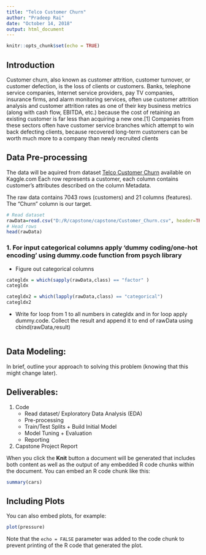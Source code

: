 ```yaml
---
title: "Telco Customer Churn"
author: "Pradeep Rai"
date: "October 14, 2018"
output: html_document
---
```


```r
knitr::opts_chunk$set(echo = TRUE)
```

## Introduction

Customer churn, also known as customer attrition, customer turnover, or customer defection, is the loss of clients or customers.
Banks, telephone service companies, Internet service providers, pay TV companies, insurance firms, and alarm monitoring services, often use customer attrition analysis and customer attrition rates as one of their key business metrics (along with cash flow, EBITDA, etc.) because the cost of retaining an existing customer is far less than acquiring a new one.[1] Companies from these sectors often have customer service branches which attempt to win back defecting clients, because recovered long-term customers can be worth much more to a company than newly recruited clients

## Data Pre-processing

The data will be aquired from dataset [Telco Customer Churn](https://www.kaggle.com/pavanraj159/telecom-customer-churn-prediction/notebook) available on Kaggle.com
Each row represents a customer, each column contains customer’s attributes described on the column Metadata.

The raw data contains 7043 rows (customers) and 21 columns (features). The “Churn” column is our target.

```r
# Read dataset
rawData=read.csv("D:/R/capstone/capstone/Customer_Churn.csv", header=TRUE)
# Head rows
head(rawData)
```



###   1. For input categorical columns apply ‘dummy coding/one-hot encoding’ using dummy.code function from psych library
  -  Figure out categorical columns


```r
categldx = which(sapply(rawData,class) == "factor" )
categldx

categldx2 = which(lapply(rawData,class) == "categorical")
categldx2

```
  
  -  Write for loop from 1 to all numbers in categIdx and in for loop apply dummy.code. Collect the result and append it to end of rawData using cbind(rawData,result) 
  
  
```r
  





```
  
## Data Modeling:

In brief, outline your approach to solving this problem (knowing that this might change later).

## Deliverables:

1. Code
    +  Read dataset/ Exploratory Data Analysis (EDA)
    +  Pre-processing
      -  Train/Test Splits + Build Initial Model
      -  Model Tuning + Evaluation
      -  Reporting

2. Capstone Project Report



When you click the **Knit** button a document will be generated that includes both content as well as the output of any embedded R code chunks within the document. You can embed an R code chunk like this:

```r
summary(cars)
```

## Including Plots

You can also embed plots, for example:

```r
plot(pressure)
```

Note that the `echo = FALSE` parameter was added to the code chunk to prevent printing of the R code that generated the plot.
